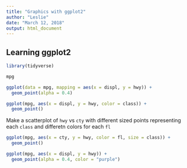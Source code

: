 ```yaml
---
title: "Graphics with ggplot2"
author: "Leslie"
date: "March 12, 2018"
output: html_document
---
```

## Learning ggplot2

```r
library(tidyverse)
```

```r
mpg
```

```r
ggplot(data = mpg, mapping = aes(x = displ, y = hwy)) + 
  geom_point(alpha = 0.4)
```

```r
ggplot(mpg, aes(x = displ, y = hwy, color = class)) +
  geom_point()
```

Make a scatterplot of `hwy` vs `cty` with different sized points representing each `class` and differetn colors for each `fl`

```r
ggplot(mpg, aes(x = cty, y = hwy, color = fl, size = class)) +
  geom_point()
```

```r
ggplot(mpg, aes(x = displ, y = hwy)) +
  geom_point(alpha = 0.4, color = "purple")
```

